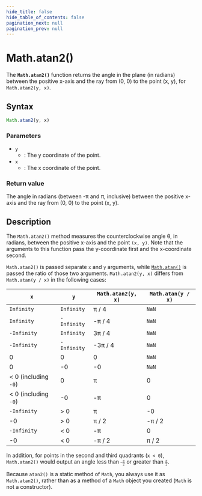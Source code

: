 ```yaml
---
hide_title: false
hide_table_of_contents: false
pagination_next: null
pagination_prev: null
---
```

# Math.atan2()

The **`Math.atan2()`** function returns the angle in the plane (in radians) between the positive x-axis and the ray from (0, 0) to the point (x, y), for `Math.atan2(y, x)`.

## Syntax

```js
Math.atan2(y, x)
```

### Parameters

- `y`
  - : The y coordinate of the point.
- `x`
  - : The x coordinate of the point.

### Return value

The angle in radians (between -π and π, inclusive) between the positive x-axis and the ray from (0, 0) to the point (x, y).

## Description

The `Math.atan2()` method measures the counterclockwise angle θ, in radians, between the positive x-axis and the point `(x, y)`. Note that the arguments to this function pass the y-coordinate first and the x-coordinate second.

`Math.atan2()` is passed separate `x` and `y` arguments, while [`Math.atan()`](./atan.mdx) is passed the ratio of those two arguments. `Math.atan2(y, x)` differs from `Math.atan(y / x)` in the following cases:

| `x`                  | `y`         | `Math.atan2(y, x)` | `Math.atan(y / x)` |
| -------------------- | ----------- | ------------------ | ------------------ |
| `Infinity`           | `Infinity`  | π / 4              | `NaN`              |
| `Infinity`           | `-Infinity` | -π / 4             | `NaN`              |
| `-Infinity`          | `Infinity`  | 3π / 4             | `NaN`              |
| `-Infinity`          | `-Infinity` | -3π / 4            | `NaN`              |
| 0                    | 0           | 0                  | `NaN`              |
| 0                    | -0          | -0                 | `NaN`              |
| < 0 (including `-0`) | 0           | π                  | 0                  |
| < 0 (including `-0`) | -0          | -π                 | 0                  |
| `-Infinity`          | > 0         | π                  | -0                 |
| -0                   | > 0         | π / 2              | -π / 2             |
| `-Infinity`          | < 0         | -π                 | 0                  |
| -0                   | < 0         | -π / 2             | π / 2              |

In addition, for points in the second and third quadrants (`x < 0`), `Math.atan2()` would output an angle less than <math><semantics><mrow><mo>-</mo><mfrac><mi>π</mi><mn>2</mn></mfrac></mrow></semantics></math> or greater than <math><semantics><mfrac><mi>π</mi><mn>2</mn></mfrac></semantics></math>.

Because `atan2()` is a static method of `Math`, you always use it as `Math.atan2()`, rather than as a method of a `Math` object you created (`Math` is not a constructor).